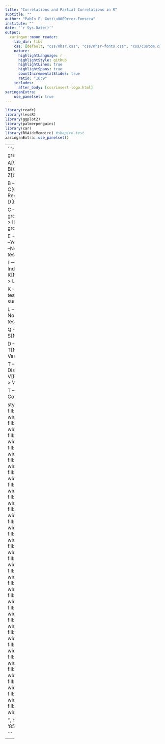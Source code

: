 ```yaml
---
title: "Correlations and Partial Correlations in R"
subtitle: ""
author: "Pablo E. Guti\u00E9rrez-Fonseca"
institute: ""
date: "`r Sys.Date()`"
output:
  xaringan::moon_reader:
    lib_dir: libs
    css: [default, "css/nhsr.css", "css/nhsr-fonts.css", "css/custom.css"]
    nature:
      highlightLanguage: r
      highlightStyle: github
      highlightLines: true
      highlightSpans: true 
      countIncrementalSlides: true
      ratio: "16:9"
    includes:
      after_body: [css/insert-logo.html]
xaringanExtra:
    use_panelset: true
---
```

```r
library(readr)
library(lessR)
library(ggplot2)
library(palmerpenguins)
library(car)
library(RVAideMemoire) #shapiro.test
xaringanExtra::use_panelset()
```

---
```r

DiagrammeR::mermaid("
    graph TD;

        A[What type of data?] --> B[Continuous] 
        A --> Z[Categorical]
        
        B --Research Question--> C[Comparing Differences] 
        B --Research Question--> D[Examining Relationships]
        
        C --How many groups?--> E[1 group] 
        C --How many groups?--> I[2 groups]
        C --How many groups?--> Q[> 2 groups]
        
        E --> F[Normally distributed?] 
        F --Yes--> G[One sample z-test] 
        F --No--> H[Wilcoxon signed rank test]
        
        I --> J[Are Samples Independent?] 
        J --Yes--> K[Normally distributed?] 
        J --No--> L[Normally distributed?]
        
        K --Yes--> M[Independent t-test] 
        K --No--> N[Wilcoxon rank sum test] 
        
        L --Yes--> O[Paired t-test] 
        L --No--> P[Wilcoxon matched pair test]
        
        Q --> R[Use ANOVA] 
        Q --> S[Non-parametric ANOVA]
        
        D --Number of Variables--> T[Number of Treatment Variables]
        
        T --Two--> U[Normally Distributed?] 
        U --Yes--> V[Pearson's Correlation] 
        U --No--> W[Spearman's Rho]
        
        T --More Than Two--> X[Partial Correlation]

    style A fill:lightblue,stroke:#333,stroke-width:1px
    style B fill:lightblue,stroke:#333,stroke-width:1px
    style C fill:lightblue,stroke:#333,stroke-width:1px
    style D fill:lightblue,stroke:#333,stroke-width:1px
    style E fill:lightblue,stroke:#333,stroke-width:1px
    style F fill:lightblue,stroke:#333,stroke-width:1px
    style G fill:lightblue,stroke:#333,stroke-width:1px
    style H fill:lightblue,stroke:#333,stroke-width:1px
    style I fill:lightblue,stroke:#333,stroke-width:1px
    style J fill:lightblue,stroke:#333,stroke-width:1px
    style K fill:lightblue,stroke:#333,stroke-width:1px
    style L fill:lightblue,stroke:#333,stroke-width:1px
    style M fill:lightblue,stroke:#333,stroke-width:1px
    style N fill:lightblue,stroke:#333,stroke-width:1px
    style O fill:lightblue,stroke:#333,stroke-width:1px
    style P fill:lightblue,stroke:#333,stroke-width:1px
    style Q fill:lightblue,stroke:#333,stroke-width:1px
    style R fill:lightblue,stroke:#333,stroke-width:1px
    style S fill:lightblue,stroke:#333,stroke-width:1px
    style T fill:lightblue,stroke:#333,stroke-width:1px
    style U fill:lightblue,stroke:#333,stroke-width:1px
    style V fill:lightblue,stroke:#333,stroke-width:1px
    style W fill:lightblue,stroke:#333,stroke-width:1px
    style X fill:lightblue,stroke:#333,stroke-width:1px
    style Z fill:lightblue,stroke:#333,stroke-width:1px

", height = '550px', width = '850px')

```

---
